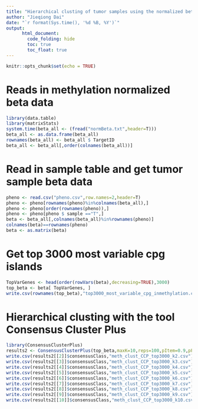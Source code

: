 ```yaml
---
title: "Hierarchical clusting of tumor samples using the normalized beta value of most variably methylated 3000 cpg islands with the tool the Consensus Cluster Plus"
author: "Jieqiong Dai"
date: "`r format(Sys.time(), '%d %B, %Y')`"
output: 
      html_document:
        code_folding: hide
        toc: true
        toc_float: true
---
```


```r
knitr::opts_chunk$set(echo = TRUE)
```

# Reads in methylation normalized beta data
```r
library(data.table)
library(matrixStats)
system.time(beta_all <- (fread("normBeta.txt",header=T)))
beta_all <- as.data.frame(beta_all)
rownames(beta_all) <- beta_all $ TargetID
beta_all <- beta_all[,order(colnames(beta_all))]
```

# Read in sample table and get tumor sample beta data
```r
pheno <- read.csv("pheno.csv",row.names=2,header=T)
pheno <- pheno[rownames(pheno)%in%colnames(beta_all),]
pheno <- pheno[order(rownames(pheno)),]
pheno <- pheno[pheno $ sample =="T",]
beta <- beta_all[,colnames(beta_all)%in%rownames(pheno)]
colnames(beta)==rownames(pheno)
beta <- as.matrix(beta)
```

# Get top 3000 most variable cpg islands
```r
TopVarGenes <- head(order(rowVars(beta),decreasing=TRUE),3000)
top_beta <- beta[ TopVarGenes, ]
write.csv(rownames(top_beta),"top3000_most_variable_cpg_inmethylation.csv",row.names=F)
```

# Hierarchical clusting with the tool Consensus Cluster Plus
```r
library(ConsensusClusterPlus)
results2 <- ConsensusClusterPlus(top_beta,maxK=10,reps=100,pItem=0.9,pFeature=1,clusterAlg="hc",distance="pearson",plot="png",title="meth_clust_CCP_top3000")
write.csv(results2[[2]]$consensusClass,"meth_clust_CCP_top3000_k2.csv")
write.csv(results2[[3]]$consensusClass,"meth_clust_CCP_top3000_k3.csv")
write.csv(results2[[4]]$consensusClass,"meth_clust_CCP_top3000_k4.csv")
write.csv(results2[[5]]$consensusClass,"meth_clust_CCP_top3000_k5.csv")
write.csv(results2[[6]]$consensusClass,"meth_clust_CCP_top3000_k6.csv")
write.csv(results2[[7]]$consensusClass,"meth_clust_CCP_top3000_k7.csv")
write.csv(results2[[8]]$consensusClass,"meth_clust_CCP_top3000_k8.csv")
write.csv(results2[[9]]$consensusClass,"meth_clust_CCP_top3000_k9.csv")
write.csv(results2[[10]]$consensusClass,"meth_clust_CCP_top3000_k10.csv")
```
